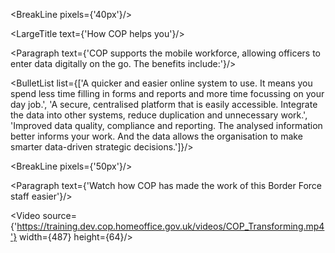 
<div className="govuk-width-container main-height">

<BreakLine pixels={'40px'}/>

<div className="grid-row">

<div className="column-one-quarter">
<SubNavigation currentPage={props.path}/>
</div>


<div className="column-five-eighths">

<LargeTitle text={'How COP helps you'}/>

<Paragraph text={'COP supports the mobile workforce, allowing officers to enter data digitally on the go. The benefits include:'}/>

<BulletList list={['A quicker and easier online system to use. It means you spend less time filling in forms and reports and more time focussing on your day job.',
 'A secure, centralised platform that is easily accessible. Integrate the data into other systems, reduce duplication and unnecessary work.',
  'Improved data quality, compliance and reporting. The analysed information better informs your work. And the data allows the organisation to make smarter data-driven strategic decisions.']}/>

<BreakLine pixels={'50px'}/>

<Paragraph text={'Watch how COP has made the work of this Border Force staff easier'}/>

<Video source={'https://training.dev.cop.homeoffice.gov.uk/videos/COP_Transforming.mp4'} width={487} height={64}/>

</div>
</div>
</div>





